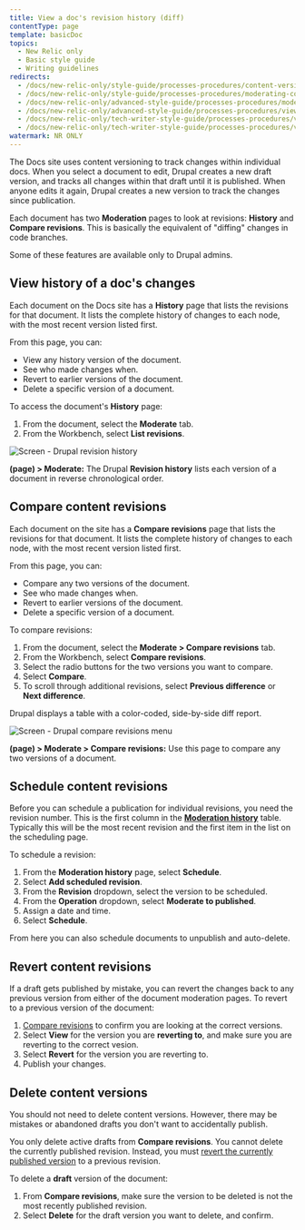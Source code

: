 ```yaml
---
title: View a doc's revision history (diff)
contentType: page
template: basicDoc
topics:
  - New Relic only
  - Basic style guide
  - Writing guidelines
redirects:
  - /docs/new-relic-only/style-guide/processes-procedures/content-version-management
  - /docs/new-relic-only/style-guide/processes-procedures/moderating-content-revisions
  - /docs/new-relic-only/advanced-style-guide/processes-procedures/moderating-content-revisions
  - /docs/new-relic-only/advanced-style-guide/processes-procedures/view-docs-revision-history-moderate
  - /docs/new-relic-only/tech-writer-style-guide/processes-procedures/view-docs-revision-history-moderate
  - /docs/new-relic-only/tech-writer-style-guide/processes-procedures/view-docs-revision-history-diff
watermark: NR ONLY
---
```


The Docs site uses content versioning to track changes within individual docs. When you select a document to edit, Drupal creates a new draft version, and tracks all changes within that draft until it is published. When anyone edits it again, Drupal creates a new version to track the changes since publication.

Each document has two **Moderation** pages to look at revisions: **History** and **Compare revisions**. This is basically the equivalent of "diffing" changes in code branches.

<Callout variant="tip">
  Some of these features are available only to Drupal admins.
</Callout>

## View history of a doc's changes

Each document on the Docs site has a **History** page that lists the revisions for that document. It lists the complete history of changes to each node, with the most recent version listed first.

From this page, you can:

* View any history version of the document.
* See who made changes when.
* Revert to earlier versions of the document.
* Delete a specific version of a document.

To access the document's **History** page:

1. From the document, select the **Moderate** tab.
2. From the Workbench, select **List revisions**.

![Screen - Drupal revision history](./images/screen_drupal_revision_history_0.png "Screen - Drupal revision history")

**(page) > Moderate:** The Drupal **Revision history** lists each version of a document in reverse chronological order.

## Compare content revisions

Each document on the site has a **Compare revisions** page that lists the revisions for that document. It lists the complete history of changes to each node, with the most recent version listed first.

From this page, you can:

* Compare any two versions of the document.
* See who made changes when.
* Revert to earlier versions of the document.
* Delete a specific version of a document.

To compare revisions:

1. From the document, select the **Moderate > Compare revisions** tab.
2. From the Workbench, select **Compare revisions**.
3. Select the radio buttons for the two versions you want to compare.
4. Select **Compare**.
5. To scroll through additional revisions, select **Previous difference** or **Next difference**.

Drupal displays a table with a color-coded, side-by-side diff report.

![Screen - Drupal compare revisions menu](./images/screen_drupal_revision_compare_menu_0.png "Screen - Drupal compare revisions menu")

**(page) > Moderate > Compare revisions:** Use this page to compare any two versions of a document.

## Schedule content revisions

Before you can schedule a publication for individual revisions, you need the revision number. This is the first column in the [**Moderation history**](#comparing) table. Typically this will be the most recent revision and the first item in the list on the scheduling page.

To schedule a revision:

1. From the **Moderation history** page, select **Schedule**.
2. Select **Add scheduled revision**.
3. From the **Revision** dropdown, select the version to be scheduled.
4. From the **Operation** dropdown, select **Moderate to published**.
5. Assign a date and time.
6. Select **Schedule**.

<Callout variant="tip">
  From here you can also schedule documents to unpublish and auto-delete.
</Callout>

## Revert content revisions

If a draft gets published by mistake, you can revert the changes back to any previous version from either of the document moderation pages. To revert to a previous version of the document:

1. [Compare revisions](#comparing) to confirm you are looking at the correct versions.
2. Select **View** for the version you are **reverting to**, and make sure you are reverting to the correct vesion.
3. Select **Revert** for the version you are reverting to.
4. Publish your changes.

## Delete content versions

You should not need to delete content versions. However, there may be mistakes or abandoned drafts you don't want to accidentally publish.

You only delete active drafts from **Compare revisions**. You cannot delete the currently published revision. Instead, you must [revert the currently published version](#reverting) to a previous revision.

To delete a **draft** version of the document:

1. From **Compare revisions**, make sure the version to be deleted is not the most recently published revision.
2. Select **Delete** for the draft version you want to delete, and confirm.
